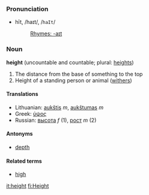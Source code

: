 ===Pronunciation===
*hīt, /haɪt/, /<tt>haIt</tt>/
*:[[Rhymes:English:-aɪt|Rhymes: -aɪt]]

===Noun===
'''height''' (uncountable and countable; plural: [[heights]])

#The distance from the base of something to the top
#Height of a standing person or animal ([[withers]])

====Translations====
*Lithuanian: [[aukštis]] ''m'', [[aukštumas]] ''m''
*Greek: [[ύψος]]
*Russian:  [[высота]] ''f'' (1), [[рост]] ''m'' (2)

====Antonyms====
*[[depth]]

====Related terms====
*[[high]]

[[it:height]]
[[fi:Height]]